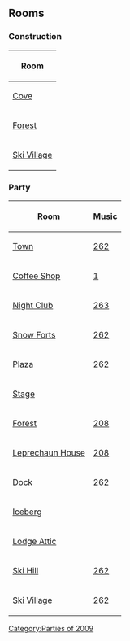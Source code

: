 {{CPW|St. Patrick's Day Party 2009|Festa de São Patrício 2009}}

==Rooms==
===Construction===
{|class="wikitable plainlinks" style="margin: 1em auto;"
!Room
|-
|[[Media:RoomsCove-StPatricksDay2009Pre.swf|Cove]]
|-
|[[Media:RoomsForest-StPatricksDay2009Pre.swf|Forest]]
|-
|[[Media:RoomsVillage-StPatricksDay2009Pre.swf|Ski Village]]
|}

===Party===
{|class="wikitable plainlinks" style="margin: 1em auto;"
!Room!!Music
|-
|[http://archives.clubpenguinwiki.info/swf.cpcheats.info/rooms/2009/stpatricksparty2009/town.swf Town]||[[Media:Music262.swf|262]]
|-
|[http://archives.clubpenguinwiki.info/swf.cpcheats.info/rooms/2009/stpatricksparty2009/coffee.swf Coffee Shop]||[[Media:Music1.swf|1]]
|-
|[http://archives.clubpenguinwiki.info/swf.cpcheats.info/rooms/2009/stpatricksparty2009/dance.swf Night Club]||[[Media:Music263.swf|263]]
|-
|[http://archives.clubpenguinwiki.info/swf.cpcheats.info/rooms/2009/stpatricksparty2009/forts.swf Snow Forts]||[[Media:Music262.swf|262]]
|-
|[http://archives.clubpenguinwiki.info/swf.cpcheats.info/rooms/2009/stpatricksparty2009/plaza.swf Plaza]||[[Media:Music262.swf|262]]
|-
|[http://archives.clubpenguinwiki.info/swf.cpcheats.info/rooms/2009/stpatricksparty2009/stage.swf Stage]||{{n/a}}
|-
|[http://archives.clubpenguinwiki.info/swf.cpcheats.info/rooms/2009/stpatricksparty2009/forest.swf Forest]||[[Media:Music208.swf|208]]
|-
|[http://archives.clubpenguinwiki.info/swf.cpcheats.info/rooms/2009/stpatricksparty2009/party.swf Leprechaun House]||[[Media:Music208.swf|208]]
|-
|[http://archives.clubpenguinwiki.info/swf.cpcheats.info/rooms/2009/stpatricksparty2009/dock.swf Dock]||[[Media:Music262.swf|262]]
|-
|[http://archives.clubpenguinwiki.info/swf.cpcheats.info/rooms/2009/stpatricksparty2009/berg.swf Iceberg]||{{n/a}}
|-
|[http://archives.clubpenguinwiki.info/swf.cpcheats.info/rooms/2009/stpatricksparty2009/attic.swf Lodge Attic]||{{n/a}}
|-
|[http://archives.clubpenguinwiki.info/swf.cpcheats.info/rooms/2009/stpatricksparty2009/20090313_mtn.swf Ski Hill]||[[Media:Music262.swf|262]]
|-
|[http://archives.clubpenguinwiki.info/static/images/archives/b/b9/Stpatricksparty2009village.swf Ski Village]||[[Media:Music262.swf|262]]
|}
{{Parties}}

[[Category:Parties of 2009]]